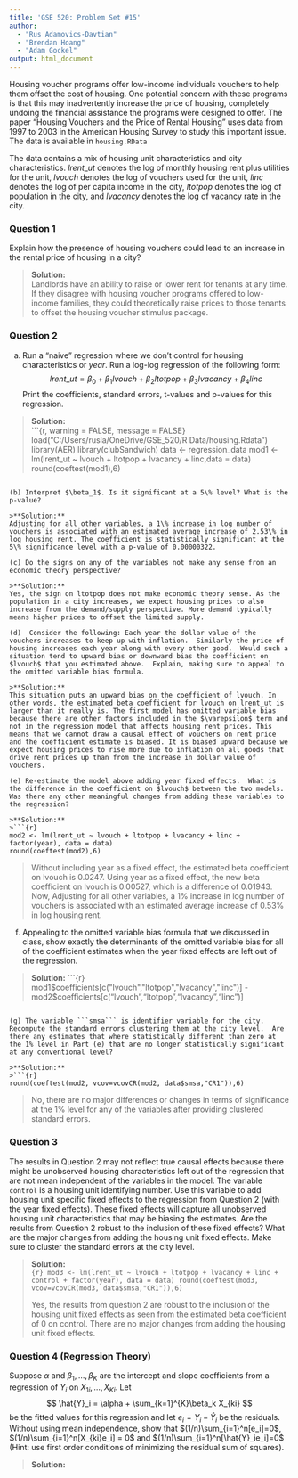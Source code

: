 ---
title: 'GSE 520: Problem Set #15'
author: 
  - "Rus Adamovics-Davtian"
  - "Brendan Hoang"
  - "Adam Gockel"
output: html_document
---

Housing voucher programs offer low-income individuals vouchers to help them offset the cost of housing.  One potential concern with these programs is that this may inadvertently increase the price of housing, completely undoing the financial assistance the programs were designed to offer.  The paper "Housing Vouchers and the Price of Rental Housing" uses data from 1997 to 2003 in the American Housing Survey to study this important issue.  The data is available in ```housing.RData```

The data contains a mix of housing unit characteristics and city characteristics.  $lrent\_ut$ denotes the log of monthly housing rent plus utilities for the unit, $lvouch$ denotes the log of vouchers used for the unit, $linc$ denotes the log of per capita income in the city, $ltotpop$ denotes the log of population in the city, and $lvacancy$ denotes the log of vacancy rate in the city.

### Question 1

Explain how the presence of housing vouchers could lead to an increase in the rental price of housing in a city?

>**Solution:**  
Landlords have an ability to raise or lower rent for tenants at any time. If they disagree with housing voucher programs offered to low-income families, they could theoretically raise prices to those tenants to offset the housing voucher stimulus package.  

### Question 2

(a) Run a "naive" regression where we don't control for housing characteristics or $year$. Run a log-log regression of the following form:
$$ lrent\_ut = \beta_0 + \beta_1 lvouch + \beta_2 ltotpop + \beta_3 lvacancy + \beta_4 linc$$ 
Print the coefficients, standard errors, t-values and p-values for this regression.

>**Solution:**  
>```{r, warning = FALSE, message = FALSE}
load("C:/Users/rusla/OneDrive/GSE_520/R Data/housing.Rdata")
library(AER)
library(clubSandwich)
data <- regression_data
mod1 <- lm(lrent_ut ~ lvouch + ltotpop + lvacancy + linc,data = data)
round(coeftest(mod1),6)
```

(b) Interpret $\beta_1$. Is it significant at a 5\% level? What is the p-value?

>**Solution:**  
Adjusting for all other variables, a 1\% increase in log number of vouchers is associated with an estimated average increase of 2.53\% in log housing rent. The coefficient is statistically significant at the 5\% significance level with a p-value of 0.00000322.     

(c) Do the signs on any of the variables not make any sense from an economic theory perspective?

>**Solution:**
Yes, the sign on ltotpop does not make economic theory sense. As the population in a city increases, we expect housing prices to also increase from the demand/supply perspective. More demand typically means higher prices to offset the limited supply.  

(d)  Consider the following: Each year the dollar value of the vouchers increases to keep up with inflation.  Similarly the price of housing increases each year along with every other good.  Would such a situation tend to upward bias or downward bias the coefficient on $lvouch$ that you estimated above.  Explain, making sure to appeal to the omitted variable bias formula.

>**Solution:**
This situation puts an upward bias on the coefficient of lvouch. In other words, the estimated beta coefficient for lvouch on lrent_ut is larger than it really is. The first model has omitted variable bias because there are other factors included in the $\varepsilon$ term and not in the regression model that affects housing rent prices. This means that we cannot draw a causal effect of vouchers on rent price and the coefficient estimate is biased. It is biased upward because we expect housing prices to rise more due to inflation on all goods that drive rent prices up than from the increase in dollar value of vouchers.    

(e) Re-estimate the model above adding year fixed effects.  What is the difference in the coefficient on $lvouch$ between the two models.  Was there any other meaningful changes from adding these variables to the regression?

>**Solution:**
>```{r}
mod2 <- lm(lrent_ut ~ lvouch + ltotpop + lvacancy + linc + factor(year), data = data)
round(coeftest(mod2),6)
```

>
Without including year as a fixed effect, the estimated beta coefficient on lvouch is 0.0247. Using year as a fixed effect, the new beta coefficient on lvouch is 0.00527, which is a difference of 0.01943. Now, Adjusting for all other variables, a 1\% increase in log number of vouchers is associated with an estimated average increase of 0.53\% in log housing rent.   

(f) Appealing to the omitted variable bias formula that we discussed in class, show exactly the determinants of the omitted variable bias for all of the coefficient estimates when the year fixed effects are left out of the regression.

>**Solution:**
>```{r}
mod1$coefficients[c("lvouch","ltotpop","lvacancy","linc")] - mod2$coefficients[c("lvouch","ltotpop","lvacancy","linc")]

```

(g) The variable ```smsa``` is identifier variable for the city.  Recompute the standard errors clustering them at the city level.  Are there any estimates that where statistically different than zero at the 1% level in Part (e) that are no longer statistically significant at any conventional level?

>**Solution:**  
>```{r}
round(coeftest(mod2, vcov=vcovCR(mod2, data$smsa,"CR1")),6)
```
>
No, there are no major differences or changes in terms of significance at the 1% level for any of the variables after providing clustered standard errors. 

### Question 3

The results in Question 2 may not reflect true causal effects because there might be unobserved housing characteristics left out of the regression that are not mean independent of the variables in the model. The variable ```control``` is a housing unit identifying number.  Use this variable to add housing unit specific fixed effects to the regression from Question 2 (with the year fixed effects).  These fixed effects will capture all unobserved housing unit characteristics that may be biasing the estimates.  Are the results from Question 2 robust to the inclusion of these fixed effects?  What are the major changes from adding the housing unit fixed effects.  Make sure to cluster the standard errors at the city level.

>**Solution:**  
>```{r}
mod3 <- lm(lrent_ut ~ lvouch + ltotpop + lvacancy + linc + control + factor(year), data = data)
round(coeftest(mod3, vcov=vcovCR(mod3, data$smsa,"CR1")),6)
```
>
Yes, the results from question 2 are robust to the inclusion of the housing unit fixed effects as seen from the estimated beta coefficient of 0 on control. There are no major changes from adding the housing unit fixed effects. 

### Question 4 (Regression Theory)

Suppose $\alpha$ and $\beta_1, ..., \beta_K$ are the intercept and slope coefficients from a regression of $Y_i$ on $X_{1i},...,X_{Ki}$. Let
$$ \hat{Y}_i = \alpha + \sum_{k=1}^{K}\beta_k X_{ki} $$
be the fitted values for this regression and let $e_i = Y_i - \hat{Y}_i$ be the residuals. Without using mean independence, show that $(1/n)\sum_{i=1}^n[e_i]=0$, $(1/n)\sum_{i=1}^n[X_{ki}e_i] = 0$ and $(1/n)\sum_{i=1}^n[\hat{Y}_ie_i]=0$ (Hint: use first order conditions of minimizing the residual sum of squares).

>**Solution: **
\begin{align*}
SSE = & \sum_{i=1}^n e_i^{2}\\ 
SSE = & \sum_{i=1}^n (Y_i - \hat Y_i)^{2}\\ 
SSE = & \sum_{i=1}^n (Y_i - \alpha - \sum_{i=1}^k \beta_k X_{ki})^{2}\\ 
\end{align*}


>
\begin{align*}
\frac{\partial_{SSE}}{\partial_{\alpha}} = & -2\sum_{i=1}^n (Y_i - \alpha - \sum_{i=1}^k \beta_k X_{ki})\\ 
0 = & \sum_{i=1}^n (Y_i - \alpha - \sum_{i=1}^k \beta_k X_{ki})\\
0 = & \sum_{i=1}^n Y_i - n \alpha - \sum_{i=1}^k \beta_k \sum_{i=1}^n X_{ki}\\
n \alpha = & \sum_{i=1}^n Y_i - \sum_{i=1}^k \beta_k \sum_{i=1}^n X_{ki}\\ 
\alpha = & \overline Y - \sum_{i=1}^k \beta_k \overline X_k\\
\end{align*}


>
\begin{align*}
\frac{\partial_{SSE}}{\partial_{\beta_k}} = & -2\sum_{i=1}^n X_{ki}(Y_i - \alpha - \sum_{i=1}^k \beta_k X_{ki})\\ 
0 = & \sum_{i=1}^n X_{ki}(Y_i - \overline Y + \sum_{i=1}^k \beta_k \overline X_k - \sum_{i=1}^k \beta_k X_{ki})\\
0 = & \sum_{i=1}^n X_{ki} [Y_i - \overline Y - \sum_{i=1}^k \beta_k(X_{ki} - \overline X_k)]\\
0 = & \sum_{i=1}^n X_{ki} (Y_i - \overline Y) - \sum_{i=1}^k \beta_k \sum_{i=1}^n X_{ki}(X_{ki} - \overline X_k)\\
0 = & \sum_{i=1}^n(X_{ki} - \overline X_k)(Y_i - \overline Y) - \sum_{i=1}^k \beta_k \sum_{i=1}^n (X_{ki} - \overline X_k)(X_{ki} - \overline X_k)\\
\sum_{i=1}^k \beta_k = & \frac{\sum_{i=1}^n(X_{ki} - \overline X_k)(Y_i - \overline Y)}{\sum_{i=1}^n (X_{ki} - \overline X_k)(X_{ki} - \overline X_k)}
\end{align*}

>
\begin{align*}
0 = & (1/n)\sum_{i=1}^n[e_i]\\
0 = & \sum_{i=1}^n[e_i]\\
0 = & \sum_{i=1}^n(Y_i - \hat Y_i)\\
0 = & \sum_{i=1}^n (Y_i - \alpha - \sum_{i=1}^k \beta_k X_{ki})\\
\end{align*}

>
\begin{align*}
0 = & (1/n)\sum_{i=1}^n[X_{ki}e_i]\\
0 = & \sum_{i=1}^n[X_{ki}e_i]\\
0 = & \sum_{i=1}^n[X_{ki}(Y_i - \hat Y_i)]\\
0 = & \sum_{i=1}^n[X_{ki}(Y_i - \alpha - \sum_{i=1}^k \beta_k X_{ki})]\\
\end{align*}

>
\begin{align*}
0 = & (1/n)\sum_{i=1}^n[\bar Y_i e_i]\\
0 = & \sum_{i=1}^n[\hat Y_i e_i]\\
0 = & \sum_{i=1}^n[(\alpha + \sum_{i=1}^k \beta_k X_{ki})(Y_i - \hat Y_i)]\\
0 = & \sum_{i=1}^n[(\alpha + \sum_{i=1}^k \beta_k X_{ki})(Y_i - \alpha - \sum_{i=1}^k \beta_k X_{ki})]\\
\end{align*}
